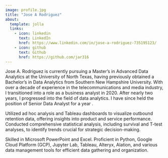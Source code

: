 ```yaml
---
image: profile.jpg
title: "Jose A Rodriguez"
about:
  template: jolla
  links:
    - icon: linkedin
      text: LinkedIn
      href: https://www.linkedin.com/in/jose-a-rodriguez-735195123/
    - icon: github
      text: Github
      href: https://github.com/jar316
---
```


Jose A. Rodriguez is currently pursuing a Master's in Advanced Data Analytics at the University of North Texas, having previously obtained a Bachelor's in Data Analytics from Southern New Hampshire University. With over a decade of experience in the telecommunications and media industry, I transitioned into a role as a business analyst in 2020. After nearly two years, I progressed into the field of data analytics. I have since held the position of Senior Data Analyst for a year .

Utilized ad hoc analysis and Tableau dashboards to visualize outbound retention data, offering insights into product and service performance. Conducted comprehensive statistical analysis, including survival and T-test analyses, to identify trends crucial for strategic decision-making.

Skilled in Microsoft PowerPoint and Excel. Proficient in Python, Google Cloud Platform (GCP), Jupyter Lab, Tableau, Alteryx, Alation, and various data management tools for efficient data gathering and organization.
